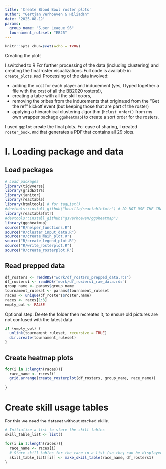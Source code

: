 ```yaml
---
title: 'Create Blood Bowl roster plots'
author: "Gertjan Verhoeven & Hiliadan"
date: '2025-08-19'
params:
  group_name: "Super League S6"
  tournament_ruleset: "EB25"
---
```


```r
knitr::opts_chunk$set(echo = TRUE)
```


Creating the plots

I switched to R For further processing of the data (including clustering) and creating the final roster visualizations. Full code is available in `create_plots.Rmd`. Processing of the data involved:

* adding the cost for each player and inducement (yes, I typed together a file with the cost of all the BB2020 rosters!), 
* creating a table with all the skill colors, 
* removing the bribes from the inducements that originated from the "Get the ref" kickoff event (but keeping those that are part of the roster)
* applying a hierarchical clustering algorithm (`hclust_order()` from my own wrapper package `ggoheatmap`) to create a sort order for the rosters.

I used `ggplot` create the final plots. For ease of sharing, I created `roster_book.Rmd` that generates a PDF that contains all 29 plots.

# I. Loading package and data
## Load packages

```r
# Load packages
library(tidyverse)
library(gridExtra)
library(janitor)
library(reactable)
library(htmltools) # for tagList()
#devtools::install_github("kcuilla/reactablefmtr") # DO NOT USE THE CRAN VERSION IT IS OUTDATED, HOWEVER THIS VERSION ALSO HAS A BUG WITH A PR FIX OPEN
library(reactablefmtr) 
#devtools::install_github("gsverhoeven/ggoheatmap")
library(ggoheatmap)
source("R/helper_functions.R")
source("R/cluster_input_data.R")
source("R/create_main_plot.R")
source("R/create_legend_plot.R")
source("R/write_rosterplot.R")
source("R/create_rosterplot.R")
```

## Read prepped data

```r
df_rosters <- readRDS("work/df_rosters_prepped_data.rds")
df_rosters1 <- readRDS("work/df_rosters1_raw_data.rds")
group_name <- params$group_name
tournament_ruleset <- params$tournament_ruleset
races <- unique(df_rosters$roster.name)
races <- races[1:3]
empty_out <- FALSE
```

Optional step: Delete the folder then recreates it, to ensure old pictures are not confused with the latest data

```r
if (empty_out) {
  unlink(tournament_ruleset, recursive = TRUE)
  dir.create(tournament_ruleset)
}
```

## Create heatmap plots

```r
for(i in 1:length(races)){
  race_name <- races[i]
  grid.arrange(create_rosterplot(df_rosters, group_name, race_name))
  
}
```

# Create skill usage tables

For this we need the dataset without stacked skills.

```r
# Initialize a list to store the skill tables
skill_table_list <- list()

for(i in 1:length(races)){
  race_name <- races[i]
  # Store skill tables for the race in a list (so they can be displayed outside the loop all at once)
  skill_table_list[[i]] <- make_skill_table(race_name, df_rosters1)
}
```

